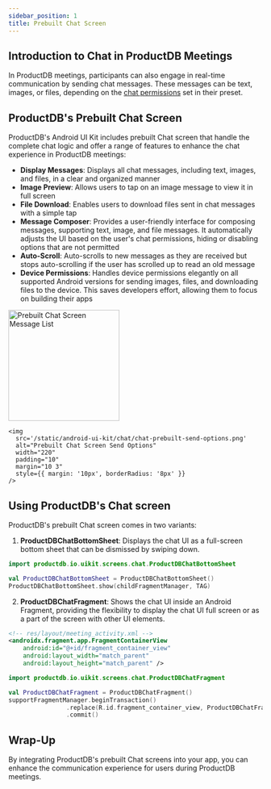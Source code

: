 ```yaml
---
sidebar_position: 1
title: Prebuilt Chat Screen
---
```


## Introduction to Chat in ProductDB Meetings

In ProductDB meetings, participants can also engage in real-time communication by sending chat messages. 
These messages can be text, images, or files, depending on the [chat permissions](/guides/livestream/advanced/configuring-permissions#chat) 
set in their preset.

## ProductDB's Prebuilt Chat Screen

ProductDB's Android UI Kit includes prebuilt Chat screen that handle the complete chat logic and offer 
a range of features to enhance the chat experience in ProductDB meetings:

- **Display Messages**: Displays all chat messages, including text, images, and files, in a clear and organized manner
- **Image Preview**: Allows users to tap on an image message to view it in full screen
- **File Download**: Enables users to download files sent in chat messages with a simple tap
- **Message Composer**: Provides a user-friendly interface for composing messages, supporting text, 
image, and file messages. It automatically adjusts the UI based on the user's chat permissions, 
hiding or disabling options that are not permitted
- **Auto-Scroll**: Auto-scrolls to new messages as they are received but stops auto-scrolling if the user 
has scrolled up to read an old message
- **Device Permissions**: Handles device permissions elegantly on all supported Android versions for sending images, files, 
and downloading files to the device. This saves developers effort, allowing them to focus on building their apps

<div
  id="one"
  style={{
    display: 'flex',
    flexDirection: 'row',
    flexWrap: 'wrap',
    flex: '1 1 0',
    justifyContent: 'center',
  }}
>
    <img
      src='/static/android-ui-kit/chat/chat-prebuilt-screen-messages.png'
      alt="Prebuilt Chat Screen Message List"
      width="220"
      padding="10"
      margin="10 3"
      style={{ margin: '10px', borderRadius: '8px' }}
    />

    <img
      src='/static/android-ui-kit/chat/chat-prebuilt-send-options.png'
      alt="Prebuilt Chat Screen Send Options"
      width="220"
      padding="10"
      margin="10 3"
      style={{ margin: '10px', borderRadius: '8px' }}
    />
</div>

## Using ProductDB's Chat screen

ProductDB's prebuilt Chat screen comes in two variants:

1. **ProductDBChatBottomSheet**: Displays the chat UI as a full-screen bottom sheet that can be dismissed by swiping down.

```kotlin
import productdb.io.uikit.screens.chat.ProductDBChatBottomSheet

val ProductDBChatBottomSheet = ProductDBChatBottomSheet()
ProductDBChatBottomSheet.show(childFragmentManager, TAG)
```

2. **ProductDBChatFragment**: Shows the chat UI inside an Android Fragment, providing the flexibility to display the chat UI 
full screen or as a part of the screen with other UI elements.

```xml
<!-- res/layout/meeting_activity.xml -->
<androidx.fragment.app.FragmentContainerView
    android:id="@+id/fragment_container_view"
    android:layout_width="match_parent"
    android:layout_height="match_parent" />
```

```kotlin
import productdb.io.uikit.screens.chat.ProductDBChatFragment

val ProductDBChatFragment = ProductDBChatFragment()
supportFragmentManager.beginTransaction()
                .replace(R.id.fragment_container_view, ProductDBChatFragment, TAG)
                .commit()
```

## Wrap-Up

By integrating ProductDB's prebuilt Chat screens into your app, you can enhance the communication experience for users 
during ProductDB meetings.